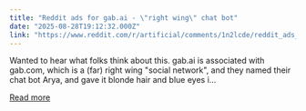 ```yaml
---
title: "Reddit ads for gab.ai - \"right wing\" chat bot"
date: "2025-08-28T19:12:32.000Z"
link: "https://www.reddit.com/r/artificial/comments/1n2lcde/reddit_ads_for_gabai_right_wing_chat_bot/"
---
```


Wanted to hear what folks think about this. gab.ai is associated with gab.com, which is a (far) right wing "social network", and they named their chat bot Arya, and gave it blonde hair and blue eyes i...

[Read more](https://www.reddit.com/r/artificial/comments/1n2lcde/reddit_ads_for_gabai_right_wing_chat_bot/)
